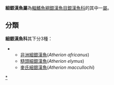{{Automatic taxobox
| taxon = Atherion
| authority = Jordan & Starks, 1901
| subdivision_ranks = [[科|科]]
| subdivision =
見內文
}}
'''細銀漢魚屬'''為[[輻鰭魚綱|輻鰭魚綱]][[銀漢魚目|銀漢魚目]][[銀漢魚科|銀漢魚科]]的其中一[[屬|屬]]。

==分類==
'''細銀漢魚科'''其下分3種：
**[[非洲細銀漢魚|非洲細銀漢魚]](''Atherion africanus'')
**[[糙頭細銀漢魚|糙頭細銀漢魚]](''Atherion elymus'')
**[[麥氏細銀漢魚|麥氏細銀漢魚]](''Atherion maccullochi'')
{{Taxonbar|from=Q138168}}

[[Category:細銀漢魚屬|*]]